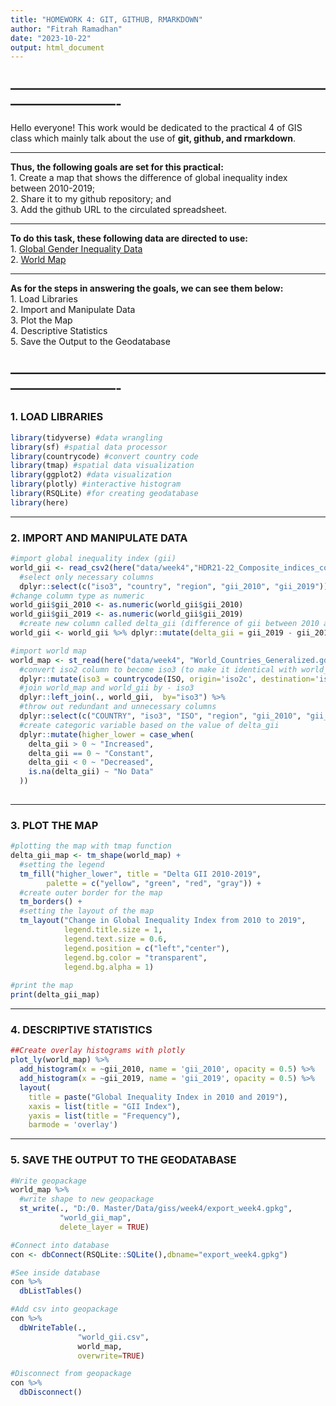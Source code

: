 ---
title: "HOMEWORK 4: GIT, GITHUB, RMARKDOWN"
author: "Fitrah Ramadhan"
date: "2023-10-22"
output: html_document
---
-------------------------------------------------------------------------------------------------
-------------------------------------------------------------------------------------------------

Hello everyone! This work would be dedicated to the practical 4 of GIS class which mainly talk about the use of **git, github, and rmarkdown**.

-------------------------------------------------------------------------------------------------

**Thus, the following goals are set for this practical:**\
1. Create a map that shows the difference of global inequality index between 2010-2019;\
2. Share it to my github repository; and\
3. Add the github URL to the circulated spreadsheet.

-------------------------------------------------------------------------------------------------

**To do this task, these following data are directed to use:**\
1. [Global Gender Inequality Data](https://hdr.undp.org/data-center/documentation-and-downloads)\
2. [World Map](https://hub.arcgis.com/datasets/2b93b06dc0dc4e809d3c8db5cb96ba69_0/explore)

-------------------------------------------------------------------------------------------------

**As for the steps in answering the goals, we can see them below:**\
1. Load Libraries\
2. Import and Manipulate Data\
3. Plot the Map\
4. Descriptive Statistics\
5. Save the Output to the Geodatabase


-------------------------------------------------------------------------------------------------
-------------------------------------------------------------------------------------------------


### **1. LOAD LIBRARIES**
```{r library, echo=TRUE}

library(tidyverse) #data wrangling
library(sf) #spatial data processor
library(countrycode) #convert country code
library(tmap) #spatial data visualization
library(ggplot2) #data visualization
library(plotly) #interactive histogram
library(RSQLite) #for creating geodatabase
library(here) 

```

-------------------------------------------------------------------------------------------------

### **2. IMPORT AND MANIPULATE DATA**
```{r data, echo=TRUE}

#import global inequality index (gii)
world_gii <- read_csv2(here("data/week4","HDR21-22_Composite_indices_complete_time_series.csv")) %>%
  #select only necessary columns
  dplyr::select(c("iso3", "country", "region", "gii_2010", "gii_2019"))
#change column type as numeric
world_gii$gii_2010 <- as.numeric(world_gii$gii_2010)
world_gii$gii_2019 <- as.numeric(world_gii$gii_2019)
  #create new column called delta_gii (difference of gii between 2010 and 2019)
world_gii <- world_gii %>% dplyr::mutate(delta_gii = gii_2019 - gii_2010)

#import world map
world_map <- st_read(here("data/week4", "World_Countries_Generalized.gdb")) %>%
  #convert iso2 column to become iso3 (to make it identical with world_gii table)
  dplyr::mutate(iso3 = countrycode(ISO, origin='iso2c', destination='iso3c'), .before=ISO) %>%
  #join world_map and world_gii by - iso3
  dplyr::left_join(., world_gii,  by="iso3") %>%
  #throw out redundant and unnecessary columns
  dplyr::select(c("COUNTRY", "iso3", "ISO", "region", "gii_2010", "gii_2019", "delta_gii", "SHAPE")) %>%
  #create categoric variable based on the value of delta_gii
  dplyr::mutate(higher_lower = case_when(
    delta_gii > 0 ~ "Increased",
    delta_gii == 0 ~ "Constant",
    delta_gii < 0 ~ "Decreased",
    is.na(delta_gii) ~ "No Data"
  ))
  
```

-------------------------------------------------------------------------------------------------

### **3. PLOT THE MAP**
```{r map, echo=TRUE}

#plotting the map with tmap function
delta_gii_map <- tm_shape(world_map) +
  #setting the legend
  tm_fill("higher_lower", title = "Delta GII 2010-2019",
        palette = c("yellow", "green", "red", "gray")) +
  #create outer border for the map
  tm_borders() +
  #setting the layout of the map
  tm_layout("Change in Global Inequality Index from 2010 to 2019",
            legend.title.size = 1,
            legend.text.size = 0.6,
            legend.position = c("left","center"),
            legend.bg.color = "transparent",
            legend.bg.alpha = 1)
  
#print the map
print(delta_gii_map)

```

-------------------------------------------------------------------------------------------------

### **4. DESCRIPTIVE STATISTICS**
```{r echo=TRUE}

##Create overlay histograms with plotly
plot_ly(world_map) %>%
  add_histogram(x = ~gii_2010, name = 'gii_2010', opacity = 0.5) %>%
  add_histogram(x = ~gii_2019, name = 'gii_2019', opacity = 0.5) %>%
  layout(
    title = paste("Global Inequality Index in 2010 and 2019"),
    xaxis = list(title = "GII Index"),
    yaxis = list(title = "Frequency"),
    barmode = 'overlay')


```

-------------------------------------------------------------------------------------------------

### **5. SAVE THE OUTPUT TO THE GEODATABASE**
```{r echo=TRUE}

#Write geopackage
world_map %>%
  #write shape to new geopackage
  st_write(., "D:/0. Master/Data/giss/week4/export_week4.gpkg", 
           "world_gii_map", 
           delete_layer = TRUE)

#Connect into database
con <- dbConnect(RSQLite::SQLite(),dbname="export_week4.gpkg")

#See inside database
con %>% 
  dbListTables()

#Add csv into geopackage
con %>%
  dbWriteTable(.,
               "world_gii.csv",
               world_map,
               overwrite=TRUE)

#Disconnect from geopackage
con %>% 
  dbDisconnect()

```

